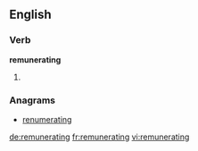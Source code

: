 ==English==

===Verb===
'''remunerating'''

# {{third-person singular of|[[remunerate]]}}

===Anagrams===
* [[renumerating#English|renumerating]]

[[de:remunerating]]
[[fr:remunerating]]
[[vi:remunerating]]